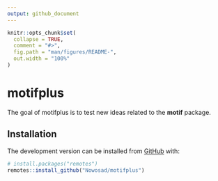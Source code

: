 ```yaml
---
output: github_document
---
```


<!-- README.md is generated from README.Rmd. Please edit that file -->

```r
knitr::opts_chunk$set(
  collapse = TRUE,
  comment = "#>",
  fig.path = "man/figures/README-",
  out.width = "100%"
)
```

# motifplus

<!-- badges: start -->
<!-- badges: end -->

The goal of motifplus is to test new ideas related to the **motif** package.

## Installation

<!-- You can install the released version of motifplus from [CRAN](https://CRAN.R-project.org) with: -->

<!-- ``` r -->
<!-- install.packages("motifplus") -->
<!-- ``` -->

The development version can be installed from [GitHub](https://github.com/) with:

``` r
# install.packages("remotes")
remotes::install_github("Nowosad/motifplus")
```
